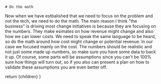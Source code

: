 
<TwoColumns>
  <Column className="flex justify-center items-center">
  
    # Do the math
  
  </Column>

  <Column className="flex flex-row justify-center items-center">
    <CircleDollarSign className="w-72 h-72" />
  </Column>
</TwoColumns>


<Notes>
Now when we have estbalished that we need to focus on the problem and not the tech, we need to do the math. The main reason I think "the business" is driving most change initiatives is because they are focusing on the numbers. They make esimates on how revenue might change and also how we can lower costs. We need to speak the same language to be heard, so do the math around how cost might change or potential revenue. In our case we focused mainly on the cost. The numbers should be realistic and not just some made up numbers, so make sure you have some data to back it up. Of course, some parts will be assumptions since you can't be 100% sure how things will turn out, so if you also can present a plan on how to validate these assumptions you are even better off.
</Notes>

  return <MainSlide>
    {children}
  </MainSlide>
}